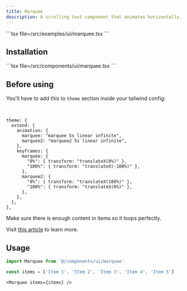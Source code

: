 ```yaml
---
title: Marquee
description: A scrolling text component that animates horizontally.
---
```


<ComponentPreview component="marquee">
  ```tsx file=<rootDir>/src/examples/ui/marquee.tsx
  ```
</ComponentPreview>

## Installation

<Installation component="marquee">
  ```tsx file=<rootDir>/src/components/ui/marquee.tsx
  ```
</Installation>

## Before using

You'll have to add this to `theme` section inside your tailwind config:

<br />

```tsx
theme: {
  extend: {
    animation: {
      marquee: "marquee 5s linear infinite",
      marquee2: "marquee2 5s linear infinite",
    },
    keyframes: {
      marquee: {
        "0%": { transform: "translateX(0%)" },
        "100%": { transform: "translateX(-100%)" },
      },
      marquee2: {
        "0%": { transform: "translateX(100%)" },
        "100%": { transform: "translateX(0%)" },
      },
    },
  },
},
```

Make sure there is enough content in items so it loops perfectly.

Visit <a target="_blank" href="https://jackwhiting.co.uk/posts/creating-a-marquee-with-tailwind/">this article</a> to learn more.

## Usage

```ts
import Marquee from '@/components/ui/marquee'
```

```ts
const items = ['Item 1', 'Item 2', 'Item 3', 'Item 4', 'Item 5']
```

```tsx
<Marquee items={items} />
```